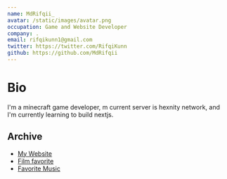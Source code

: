 ```yaml
---
name: MdRifqii_
avatar: /static/images/avatar.png
occupation: Game and Website Developer
company: .
email: rifqikunn1@gmail.com
twitter: https://twitter.com/RifqiKunn
github: https://github.com/MdRifqii
---
```


# Bio

I'm a minecraft game developer, m current server is hexnity network, and I'm currently learning to build nextjs.

## Archive

- [My Website](/)
- [Film favorite](https://www.imdb.com/list/ls068935667/)
- [Favorite Music](https://open.spotify.com/playlist/5U8i5FuERJAtqmfscetXcA?si=f2e73699d7da4c14)
